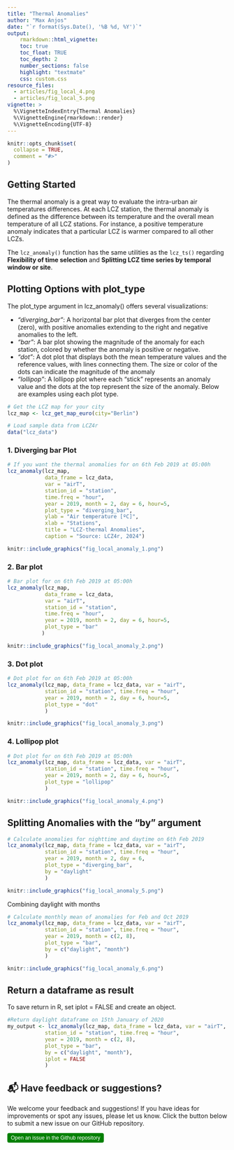 ```yaml
---
title: "Thermal Anomalies"
author: "Max Anjos"
date: "`r format(Sys.Date(), '%B %d, %Y')`"
output:
    rmarkdown::html_vignette:
    toc: true
    toc_float: TRUE
    toc_depth: 2
    number_sections: false
    highlight: "textmate"
    css: custom.css
resource_files:
  - articles/fig_local_4.png
  - articles/fig_local_5.png
vignette: >
  %\VignetteIndexEntry{Thermal Anomalies}
  %\VignetteEngine{rmarkdown::render}
  %\VignetteEncoding{UTF-8}
---
```


```r
knitr::opts_chunk$set(
  collapse = TRUE,
  comment = "#>"
)
```

##  Getting Started

The thermal anomaly is a great way to evaluate the intra-urban air temperatures differences. At each LCZ station, the thermal anomaly is defined as the difference between its temperature and the overall mean temperature of all LCZ stations. For instance, a positive temperature anomaly indicates that a particular LCZ is warmer compared to all other LCZs. 

The `lcz_anomaly()` function has the same utilities as the `lcz_ts()` regarding **Flexibility of time selection** and **Splitting LCZ time series by temporal window or site**.

## Plotting Options with plot_type

The plot_type argument in lcz_anomaly() offers several visualizations:

* *"diverging_bar"*: A horizontal bar plot that diverges from the center (zero), with positive anomalies extending to the right and negative anomalies to the left. 
* *"bar"*: A bar plot showing the magnitude of the anomaly for each station, colored by whether the anomaly is positive or negative. 
* *"dot"*: A dot plot that displays both the mean temperature values and the reference values, with lines connecting them. The size or color of the dots can indicate the magnitude of the anomaly
* *"lollipop"*: A lollipop plot where each "stick" represents an anomaly value and the dots at the top represent the size of the anomaly. 
Below are examples using each plot type.

```r
# Get the LCZ map for your city
lcz_map <- lcz_get_map_euro(city="Berlin")

# Load sample data from LCZ4r
data("lcz_data")

```

### 1. Diverging bar Plot

```r
# If you want the thermal anomalies for on 6th Feb 2019 at 05:00h
lcz_anomaly(lcz_map, 
            data_frame = lcz_data, 
            var = "airT", 
            station_id = "station", 
            time.freq = "hour", 
            year = 2019, month = 2, day = 6, hour=5,
            plot_type = "diverging_bar",
            ylab = "Air temperature [ºC]",
            xlab = "Stations",
            title = "LCZ-thermal Anomalies",
            caption = "Source: LCZ4r, 2024")
```

```r
knitr::include_graphics("fig_local_anomaly_1.png")
```

### 2. Bar plot

```r
# Bar plot for on 6th Feb 2019 at 05:00h
lcz_anomaly(lcz_map, 
            data_frame = lcz_data, 
            var = "airT", 
            station_id = "station", 
            time.freq = "hour", 
            year = 2019, month = 2, day = 6, hour=5,
            plot_type = "bar"
           )
```

```r
knitr::include_graphics("fig_local_anomaly_2.png")
```

### 3. Dot plot

```r
# Dot plot for on 6th Feb 2019 at 05:00h
lcz_anomaly(lcz_map, data_frame = lcz_data, var = "airT", 
            station_id = "station", time.freq = "hour", 
            year = 2019, month = 2, day = 6, hour=5,
            plot_type = "dot"
            )
```

```r
knitr::include_graphics("fig_local_anomaly_3.png")
```

### 4. Lollipop plot

```r
# Dot plot for on 6th Feb 2019 at 05:00h
lcz_anomaly(lcz_map, data_frame = lcz_data, var = "airT", 
            station_id = "station", time.freq = "hour", 
            year = 2019, month = 2, day = 6, hour=5,
            plot_type = "lollipop"
            )
```

```r
knitr::include_graphics("fig_local_anomaly_4.png")
```

## Splitting Anomalies with the "by" argument

```r
# Calculate anomalies for nighttime and daytime on 6th Feb 2019 
lcz_anomaly(lcz_map, data_frame = lcz_data, var = "airT", 
            station_id = "station", time.freq = "hour", 
            year = 2019, month = 2, day = 6, 
            plot_type = "diverging_bar",
            by = "daylight"
            )
```

```r
knitr::include_graphics("fig_local_anomaly_5.png")
```

Combining daylight with months

```r
# Calculate monthly mean of anomalies for Feb and Oct 2019 
lcz_anomaly(lcz_map, data_frame = lcz_data, var = "airT", 
            station_id = "station", time.freq = "hour", 
            year = 2019, month = c(2, 8), 
            plot_type = "bar",
            by = c("daylight", "month")
            )
```

```r
knitr::include_graphics("fig_local_anomaly_6.png")
```

## Return a dataframe as result

To save return in R, set iplot = FALSE and create an object.

```r
#Return daylight dataframe on 15th January of 2020
my_output <- lcz_anomaly(lcz_map, data_frame = lcz_data, var = "airT", 
            station_id = "station", time.freq = "hour", 
            year = 2019, month = c(2, 8), 
            plot_type = "bar",
            by = c("daylight", "month"),
            iplot = FALSE
            )
```


## 📬 Have feedback or suggestions?

We welcome your feedback and suggestions! If you have ideas for improvements or spot any issues, please let us know. Click the button below to submit a new issue on our GitHub repository.

<button type="button" class="btn" style="background-color: #008000; color: white; padding: .25rem .5rem; font-size: .75rem; border: none; border-radius: .25rem;">
  <a href='https://github.com/ByMaxAnjos/LCZ4r/issues/new' style="text-decoration: none; color: white;">
    Open an issue in the Github repository
  </a>
</button>

